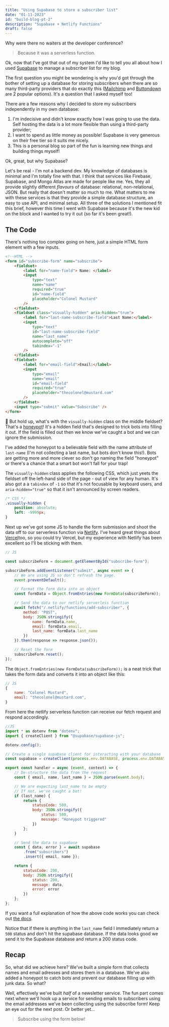 ```yaml
---
title: "Using Supabase to store a subscriber list"
date: "01-11-2023"
id: "build-blog-pt-2"
description: "Supabase + Netlify Functions"
draft: false
---
```



Why were there no waiters at the developer conference?

> Because it was a serverless function.

Ok, now that I've got that out of my system I'd like to tell you all about how I used [Supabase](https://supabase.com/) to manage a subscriber list for my blog.

The first question you might be wondering is why you'd got through the bother of setting up a database for storing subscribers when there are so many third-party providers that do exactly this ([Mailchimp](https://mailchimp.com/) and [Buttondown](https://buttondown.email/) are 2 popular options). It's a question that I asked myself too!

There are a few reasons why I decided to store my subscribers independently in my own database:

1. I'm indecisive and didn't know exactly how I was going to use the data. Self hosting the data is a lot more flexible than using a third-party provider;
2. I want to spend as little money as possible! Supabase is very generous on their free tier so it suits me nicely.
3. This is a personal blog so part of the fun is learning new things and building things myself!

Ok, great, but why Supabase?

Let's be real - I'm not a backend dev. My knowledge of databases is minimal and I'm totally fine with that. I think that services like Firebase, Supabase, and Mongo Atlas are made for people like me. Yes, they all provide slightly different _flavours_ of database: relational, non-relational, JSON. But really that doesn't matter so much to me. What matters to me with these services is that they provide a simple database structure, an easy to use API, and minimal setup. All three of the solutions I mentioned fit this brief, however this time I went with Supabase because it's the new kid on the block and I wanted to try it out (so far it's been great!).

## The Code

There's nothing too complex going on here, just a simple HTML form element with a few inputs.

```html
<!--HTML -->
<form id="subscribe-form" name="subscribe">
	<fieldset>
		<label for="name-field"> Name: </label>
		<input
			type="text"
			name="name"
			required="true"
			id="name-field"
			placeholder="Colonel Mustard"
		/>
	</fieldset>
	<fieldset class="visually-hidden" aria-hidden="true">
		<label for="last-name-subscribe-field">Last Name:</label>
		<input
			type="text"
			id="last-name-subscribe-field"
			name="last_name"
			autocomplete="off"
			tabindex="-1"
		/>
	</fieldset>
	<fieldset>
		<label for="email-field">Email:</label>
		<input
			type="email"
			name="email"
			id="email-field"
			required="true"
			placeholder="thecolonel@mustard.com"
		/>
	</fieldset>
	<input type="submit" value="Subscribe" />
</form>
```

🤔 But hold up, what's with the `visually-hidden` class on the middle fieldset? That's a [honeypot](<https://en.wikipedia.org/wiki/Honeypot_(computing)>)! It's a hidden field that's designed to trick bots into filling it out. If the field is filled out then we know we've caught a bot and we can ignore the submission.

I've added the honeypot to a believable field with the name attribute of `last-name` (I'm not collecting a last name, but bots don't know this!). Bots are getting more and more clever so don't go naming the field "honeypot" or there's a chance that a smart bot won't fall for your trap!

The `visually-hidden` class applies the following CSS, which just yeets the fieldset off the left-hand side of the page - out of view for any human. It's also got a a `tabindex` of `-1` so that it's not focusable by keyboard users, and `aria-hidden="true"` so that it isn't announced by screen readers.

```css
/* CSS */
.visually-hidden {
	position: absolute;
	left: -9999px;
}
```

Next up we've got some JS to handle the form submission and shoot the data off to our serverless function via [Netlify](https://www.netlify.com/). I've heard great things about [Vercel](https://vercel.com/)too, so you could try Vercel, but my experience with Netlify has been excellent so I'll be sticking with them.

```js
// JS

const subscribeForm = document.getElementById("subscribe-form");

subscribeForm.addEventListener("submit", async event => {
	// We are using JS so don't refresh the page.
	event.preventDefault();

	// Format the form data into an object
	const formData = Object.fromEntries(new FormData(subscribeForm));

	// Send the data to our netlify serverless function
	await fetch("/.netlify/functions/add-subscriber", {
		method: "POST",
		body: JSON.stringify({
			name: formData.name,
			email: formData.email,
			last_name: formData.last_name
		})
	}).then(response => response.json());

	// Reset the form
	subscribeForm.reset();
});
```

The `Object.fromEntries(new FormData(subscribeForm));` is a neat trick that takes the form data and converts it into an object like this:

```js
// JS
{
	name: "Colonel Mustard",
	email: "thecolonel@mustard.com",
}
```

From here the netlify serverless function can receive our fetch request and respond accordingly.

```js
//JS
import * as dotenv from "dotenv";
import { createClient } from "@supabase/supabase-js";

dotenv.config();

// Create a single supabase client for interacting with your database
const supabase = createClient(process.env.DATABASE, process.env.DATABASE_KEY);

export const handler = async (event, context) => {
	// De-structure the data from the request
	const { email, name, last_name } = JSON.parse(event.body);

	// We are expecting last_name to be empty
	// If not, we've caught a bot!
	if (last_name) {
		return {
			statusCode: 500,
			body: JSON.stringify({
				status: 500,
				message: "Honeypot triggered"
			})
		};
	}

	// Send the data to supabase
	const { data, error } = await supabase
		.from("subscribers")
		.insert({ email, name });

	return {
		statusCode: 200,
		body: JSON.stringify({
			status: 200,
			message: data,
			error: error
		})
	};
};
```

If you want a full explanation of how the above code works you can check out [the docs](https://docs.netlify.com/functions/overview/).

Notice that if there is anything in the `last_name` field I immediately return a `500` status and don't hit the supabase database. If the data looks good we send it to the Supabase database and return a 200 status code.

## Recap

So, what did we achieve here? We've built a simple form that collects names and email adresses and stores them in a database. We've also added a honeypot to catch bots and prevent our database filling up with junk data. So what?

Well, effectively we've built _half_ of a newsletter service. The fun part comes next where we'll hook up a service for sending emails to subscribers using the email addresses we've been collecting using the subscribe form! Keep an eye out for the next post. Or better yet...

> Subscribe using the form below!
